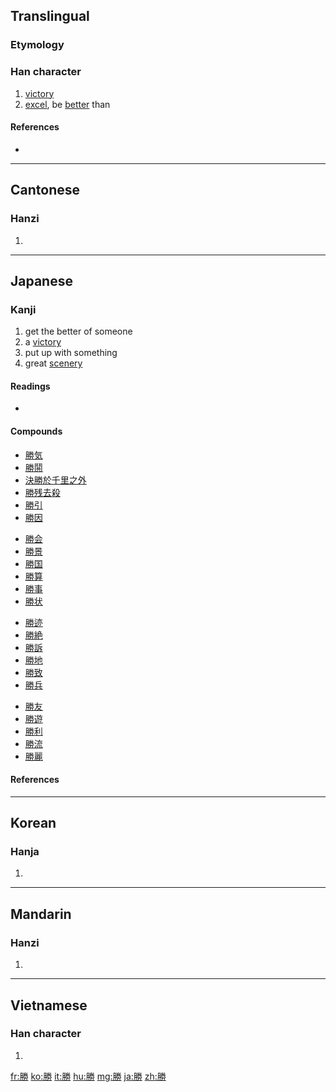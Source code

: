 {{also|胜}}
==Translingual==

===Etymology===
{{Han compound|朕|力|c1=p|c2=s|t2=strength|ls=psc}}

===Han character===
{{Han char|rn=19|rad=力|as=10|sn=12|four=7922<sub>7</sub>|canj=月火手尸 (BFQS)|ids=⿰[[月]][[劵]]}}

# [[victory]]
# [[excel]], be [[better]] than

====References====
* {{Han ref|kx=0148.310|dkj=02409|dj=0335.100|hdz=32090.130|uh=52DD|ud=21213|bh=B3D3|bd=46035}}

----

==Cantonese==

===Hanzi===
{{yue-hanzi|jyut=|y=sing1, sing3|sim=胜}}

# {{defn|Cantonese|sort=力10}}

----

==Japanese==

===Kanji===
{{ja-kanji|grade=3|rs=力10}}

# get the better of someone
# a [[victory]]
# put up with something
# great [[scenery]]

====Readings====
* {{ja-readings|on=[[しょう]] (shō)|kun=[[かつ]] (katsu), [[かち]] (kachi), [[まさる]] (masaru), [[たえる]] (taeru), [[すぐれる]] (sugureru)|nadzuke=[[かち]] (kachi), [[かつ]] (katsu), [[すぐる]] (suguru), [[すぐれ]] (sugure), [[すぐろ]] (suguro), [[とう]] (tō), [[のり]] (nori), [[まさ]] (masa), [[まさる]] (masaru), [[ます]] (masu), [[よし]] (yoshi)}}

====Compounds====
{{top4}}
* [[勝気]]
* [[勝鬨]]
* [[決勝於千里之外]]
* [[勝残去殺]]
* [[勝引]]
* [[勝因]]
{{mid4}}
* [[勝会]]
* [[勝景]]
* [[勝国]]
* [[勝算]]
* [[勝事]]
* [[勝状]]
{{mid4}}
* [[勝迹]]
* [[勝絶]]
* [[勝訴]]
* [[勝地]]
* [[勝致]]
* [[勝兵]]
{{mid4}}
* [[勝友]]
* [[勝遊]]
* [[勝利]]
* [[勝流]]
* [[勝麗]]
{{bottom}}

====References====
{{ja-kref
|ku= 3001
|shift= 8F9F
|jis= 3E21
|euc= BEA1
|skip= 1-4-8
|freq= 185
|nelson= 3787
|newnelson= 553
|halpern= 1005
|kld= 686
|heisig= 1209
|tuttle= 4b8.4
}}

----

==Korean==

===Hanja===
{{ko-hanja|hangeul=승|rv=seung|mr=sŭng}}

# {{defn|Korean|sort=力10}}

----

==Mandarin==

===Hanzi===
{{cmn-hanzi|sim=胜|pin=[[shèng]] ([[sheng4]])|wg=sheng<sup>4</sup>}}

# {{defn|Mandarin|sort=力10}}

----

==Vietnamese==

===Han character===
{{vi-hantu|[[thắng]], [[sền]]|rs=力10}}

# {{defn|Vietnamese|sort=力10}}

[[fr:勝]]
[[ko:勝]]
[[it:勝]]
[[hu:勝]]
[[mg:勝]]
[[ja:勝]]
[[zh:勝]]